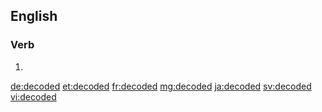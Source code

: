 ==English==

===Verb===
{{head|en|verb form}}

# {{en-past of|decode}}

[[de:decoded]]
[[et:decoded]]
[[fr:decoded]]
[[mg:decoded]]
[[ja:decoded]]
[[sv:decoded]]
[[vi:decoded]]